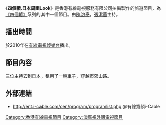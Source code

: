 《'''四個轆.日本周圍Look'''》是香港有線電視服務有限公司拍攝製作的旅遊節目，為[[《四個轆》|《四個轆》]]系列的其中一個節目。由[[陳啟泰|陳啟泰]]，[[張潔茵|張潔茵]]主持。
==播出時間==
於2010年在[[有線電視娛樂台|有線電視娛樂台]]播出。
==節目內容==
三位主持去到日本，租用了一輛車子，穿越市郊山路。

== 外部連結 ==
* {{zh-hk}}http://ent.i-cable.com/cen/program/programlist.php{{Wayback|url=http://ent.i-cable.com/cen/program/programlist.php |date=20111024175929 }} @有線寬頻i-Cable

[[Category:香港有線電視節目|Category:香港有線電視節目]]
[[Category:澳廣視外購電視節目|Category:澳廣視外購電視節目]]